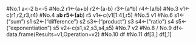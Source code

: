 #No.1
a<-2
b<-5
#No.2
r1<-(a+b)
r2<-(a-b)
r3<-(a*b)
r4<-(a/b)
#No.3
v1<-c(r1,r2,r3,r4)
#No.4
a**b
r5<-(a**b)
r5
v1<-c(v1[1:4],r5)
#No.5
v1
#No.6
s1<-("sum")
s1
s2<-("difference")
s2
s3<-("product")
s3
s4<-("ratio")
s4
s5<-("exponentiation")
s5
v2<-c(s1,s2,s3,s4,s5)
#No.7
v2
#No.8 / No.9
df<-data.frame(Results=v1,Operation=v2)
#No.10
df
#No.11
df[3,]
df[,1]
